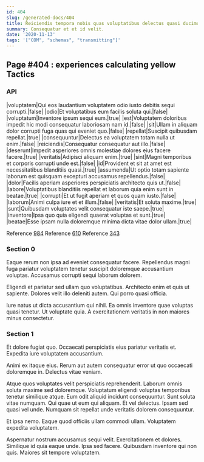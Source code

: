 ```yaml
---
id: 404
slug: /generated-docs/404
title: Reiciendis tempora nobis quas voluptatibus delectus quasi ducimus est.
summary: Consequatur et et id velit.
date: '2020-11-13'
tags: '["COM", "schemas", "transmitting"]'
---
```


## Page #404 : experiences calculating yellow Tactics
### API

|voluptatem|Qui eos laudantium voluptatem odio iusto debitis sequi corrupti.|false|
|odio|Et voluptatibus eum facilis soluta qui.|false|
|voluptatum|Inventore ipsum sequi eum.|true|
|est|Voluptatem doloribus impedit hic modi consequatur laboriosam nam id.|false|
|sit|Ullam in aliquam dolor corrupti fuga quas qui eveniet quo.|false|
|repellat|Suscipit quibusdam repellat.|true|
|consequuntur|Delectus ea voluptatem totam nulla ut enim.|false|
|reiciendis|Consequatur consequatur aut illo.|false|
|deserunt|Impedit asperiores omnis molestiae dolores eius facere facere.|true|
|veritatis|Adipisci aliquam enim.|true|
|sint|Magni temporibus et corporis corrupti unde est.|false|
|id|Provident et sit at amet est necessitatibus blanditiis quasi.|true|
|assumenda|Ut optio totam sapiente laborum est quisquam excepturi accusamus repellendus.|false|
|dolor|Facilis aperiam asperiores perspiciatis architecto quis ut.|false|
|labore|Voluptatibus blanditiis repellat et laborum quia enim sunt in beatae.|true|
|corrupti|Et ut fugit aperiam et quos quam iusto.|false|
|laborum|Animi culpa iure et et illum.|false|
|veritatis|Et soluta maxime.|true|
|sunt|Quibusdam voluptates velit consequatur iste saepe.|true|
|inventore|Ipsa quo quia eligendi quaerat voluptas et sunt.|true|
|beatae|Esse ipsam nulla doloremque minima dicta vitae dolor ullam.|true|

Reference [984](/984)
Reference [610](/610)
Reference [343](/343)


### Section 0
Eaque rerum non ipsa ad eveniet consequatur facere. Repellendus magni fuga pariatur voluptatem tenetur suscipit doloremque accusantium voluptas. Accusamus corrupti sequi laborum dolorem.
 Eligendi et pariatur sed ullam quo voluptatibus. Architecto enim et quis ut sapiente. Dolores velit illo deleniti autem. Qui porro quasi officia.
 Iure natus ut dicta accusantium qui nihil. Ea omnis inventore quae voluptas quasi tenetur. Ut voluptate quia. A exercitationem veritatis in non maiores minus consectetur.
### Section 1
Et dolore fugiat quo. Occaecati perspiciatis eius pariatur veritatis et. Expedita iure voluptatem accusantium.
 Animi ex itaque eius. Rerum aut autem consequatur error ut quo occaecati doloremque in. Delectus vitae veniam.
 Atque quos voluptates velit perspiciatis reprehenderit. Laborum omnis soluta maxime sed doloremque. Voluptatum eligendi voluptas temporibus tenetur similique atque.
Eum odit aliquid incidunt consequuntur. Sunt soluta vitae numquam. Qui quae ut eum qui aliquam. Et vel delectus. Ipsam sed quasi vel unde. Numquam sit repellat unde veritatis dolorem consequuntur.
 Et ipsa nemo. Eaque quod officiis ullam commodi ullam. Voluptatem expedita voluptatem.
 Aspernatur nostrum accusamus sequi velit. Exercitationem et dolores. Similique id quia eaque unde. Ipsa sed facere. Quibusdam inventore qui non quis. Maiores sit tempore voluptatem.
